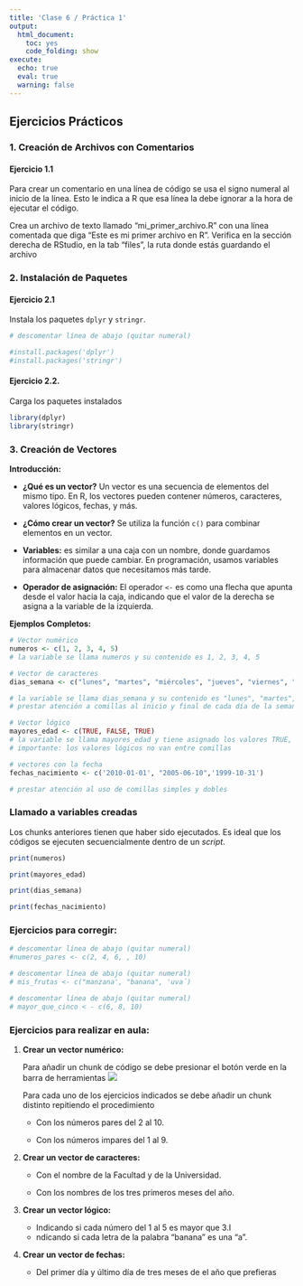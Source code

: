 ```yaml
---
title: 'Clase 6 / Práctica 1'
output:
  html_document:
    toc: yes
    code_folding: show
execute:
  echo: true
  eval: true
  warning: false
---
```


## Ejercicios Prácticos

### 1. Creación de Archivos con Comentarios

#### Ejercicio 1.1

Para crear un comentario en una línea de código se usa el signo numeral al inicio de la línea. Esto le indica a R que esa línea la debe ignorar a la hora de ejecutar el código.

Crea un archivo de texto llamado "mi_primer_archivo.R" con una línea comentada que diga "Este es mi primer archivo en R". Verifica en la sección derecha de RStudio, en la tab "files", la ruta donde estás guardando el archivo

### 2. Instalación de Paquetes

#### Ejercicio 2.1

Instala los paquetes `dplyr` y `stringr`.

```r
# descomentar línea de abajo (quitar numeral)

#install.packages('dplyr')
#install.packages('stringr')
```

#### Ejercicio 2.2.

Carga los paquetes instalados

```r
library(dplyr)
library(stringr)
```

### 3. Creación de Vectores

**Introducción:**

-   **¿Qué es un vector?** Un vector es una secuencia de elementos del mismo tipo. En R, los vectores pueden contener números, caracteres, valores lógicos, fechas, y más.

-   **¿Cómo crear un vector?** Se utiliza la función `c()` para combinar elementos en un vector.

-   **Variables:** es similar a una caja con un nombre, donde guardamos información que puede cambiar. En programación, usamos variables para almacenar datos que necesitamos más tarde.

-   **Operador de asignación:** El operador `<-` es como una flecha que apunta desde el valor hacia la caja, indicando que el valor de la derecha se asigna a la variable de la izquierda.

**Ejemplos Completos:**

```r
# Vector numérico
numeros <- c(1, 2, 3, 4, 5)
# la variable se llama numeros y su contenido es 1, 2, 3, 4, 5

```

```r
# Vector de caracteres
dias_semana <- c("lunes", "martes", "miércoles", "jueves", "viernes", "sábado", "domingo")

# la variable se llama dias_semana y su contenido es "lunes", "martes",....
# prestar atención a comillas al inicio y final de cada día de la semana
```

```r
# Vector lógico
mayores_edad <- c(TRUE, FALSE, TRUE)
# la variable se llama mayores_edad y tiene asignado los valores TRUE, FALSE,TRUE 
# importante: los valores lógicos no van entre comillas

```

```r
# vectores con la fecha
fechas_nacimiento <- c('2010-01-01', "2005-06-10",'1999-10-31')

# prestar atención al uso de comillas simples y dobles
```

### Llamado a variables creadas

Los chunks anteriores tienen que haber sido ejecutados. Es ideal que los códigos se ejecuten secuencialmente dentro de un *script*.

```r
print(numeros)
```

```r
print(mayores_edad)
```

```r
print(dias_semana)
```

```r
print(fechas_nacimiento)
```

### **Ejercicios para corregir:**

```r
# descomentar línea de abajo (quitar numeral)
#numeros_pares <- c(2, 4, 6, , 10)
```

```r
# descomentar línea de abajo (quitar numeral)
# mis_frutas <- c("manzana', "banana", 'uva´)
```

```r
# descomentar línea de abajo (quitar numeral)
# mayor_que_cinco < - c(6, 8, 10)
```

### Ejercicios para realizar en aula:

1.  **Crear un vector numérico:**

    Para añadir un chunk de código se debe presionar el botón verde en la barra de herramientas ![](/images/laboratorios/chunk.png)

    Para cada uno de los ejercicios indicados se debe añadir un chunk distinto repitiendo el procedimiento

    -   Con los números pares del 2 al 10.

    -   Con los números impares del 1 al 9.

2.  **Crear un vector de caracteres:**

    -   Con el nombre de la Facultad y de la Universidad.

    -   Con los nombres de los tres primeros meses del año.

3.  **Crear un vector lógico:**

    -   Indicando si cada número del 1 al 5 es mayor que 3.I
    -   ndicando si cada letra de la palabra "banana" es una "a".

4.  **Crear un vector de fechas:**

    -   Del primer día y último día de tres meses de el año que prefieras
